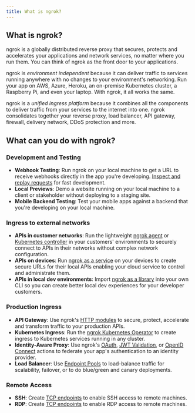 ```yaml
---
title: What is ngrok?
---
```

## What is ngrok?

ngrok is a globally distributed reverse proxy that secures, protects and
accelerates your applications and network services, no matter where you run
them. You can think of ngrok as the front door to your applications.

ngrok is _environment independent_ because it can deliver traffic to services
running anywhere with no changes to your environment's networking. Run your app
on AWS, Azure, Heroku, an on-premise Kubernetes cluster, a Raspberry Pi, and
even your laptop. With ngrok, it all works the same.

ngrok is a _unified ingress platform_ because it combines all the components to
deliver traffic from your services to the internet into one. ngrok
consolidates together your reverse proxy, load balancer, API gateway, firewall,
delivery network, DDoS protection and more.

## What can you do with ngrok?

### Development and Testing

- **Webhook Testing**: Run ngrok on your local machine to get a URL to receive
  webhooks directly in the app you're developing. [Inspect and replay
  requests](/agent/web-inspection-interface/) for fast development.
- **Local Previews**: Demo a website running on your local machine to a client
  or stakeholder without deploying to a staging site.
- **Mobile Backend Testing**: Test your mobile apps against a backend that
  you're developing on your local machine.

### Ingress to external networks

- **APIs in customer networks**: Run the lightweight [ngrok agent](/agent/) or
  [Kubernetes controller](/k8s/) in your customers' environments to securely
  connect to APIs in their networks without complex network configuration.
- **APIs on devices**: Run [ngrok as a service](/agent/#background-service) on
  your devices to create secure URLs for their local APIs enabling your cloud
  service to control and administrate them.
- **APIs in local dev environments**: Import [ngrok as a library](/agent-sdks)
  into your own CLI so you can create better local dev experiences for your
  developer customers.

### Production Ingress

- **API Gateway**: Use ngrok's [HTTP modules](/traffic-policy/actions/) to secure, protect,
  accelerate and transform traffic to your production APIs.
- **Kubernetes Ingress**: Run the [ngrok Kubernetes Operator](/k8s/) to create ingress
  to Kubernetes services running in any cluster.
- **Identity-Aware Proxy**: Use ngrok's [OAuth](/traffic-policy/actions/oauth/),
  [JWT Validation](/traffic-policy/actions/jwt-validation/), or [OpenID
  Connect](/traffic-policy/actions/oidc/) actions to federate your
  app's authentication to an identity provider.
- **Load Balancer**: Use [Endpoint
  Pools](/docs/universal-gateway/endpoint-pooling/) to load-balance traffic for
  scalability, failover, or to do blue/green and canary deployments.

### Remote Access

- **SSH**: Create [TCP endpoints](/universal-gateway/tcp/) to enable SSH access to remote machines.
- **RDP**: Create [TCP endpoints](/universal-gateway/tcp/) to enable RDP access to remote machines.
